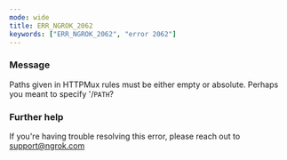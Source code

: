 ```yaml
---
mode: wide
title: ERR_NGROK_2062
keywords: ["ERR_NGROK_2062", "error 2062"]
---
```


### Message

Paths given in HTTPMux rules must be either empty or absolute. Perhaps you meant to specify '/`PATH`?

### Further help

If you're having trouble resolving this error, please reach out to [support@ngrok.com](mailto:support@ngrok.com?subject=Help%20with%20ERR_NGROK_2062)
